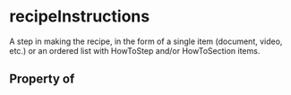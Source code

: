 # recipeInstructions

A step in making the recipe, in the form of a single item (document, video, etc.) or an ordered list with HowToStep and/or HowToSection items.

## Property of




